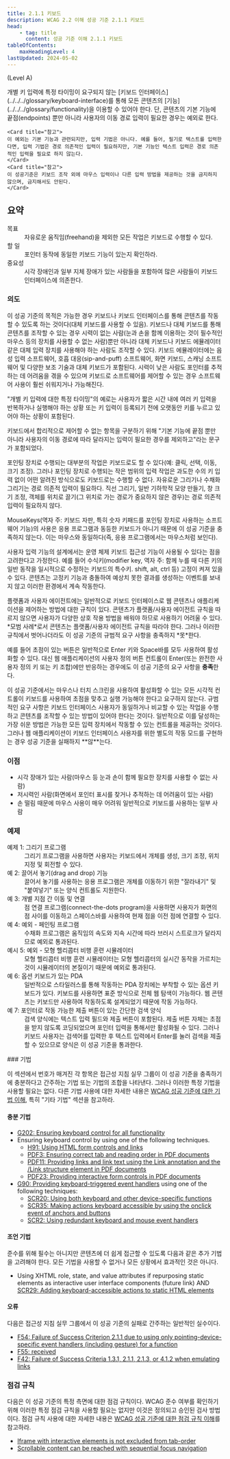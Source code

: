 ```yaml
---
title: 2.1.1 키보드
description: WCAG 2.2 이해 성공 기준 2.1.1 키보드
head:
    - tag: title
      content: 성공 기준 이해 2.1.1 키보드
tableOfContents:
    maxHeadingLevel: 4
lastUpdated: 2024-05-02
---
```



(Level A)

<Card title="성공 기준(SC)">
개별 키 입력에 특정 타이밍이 요구되지 않는 [키보드 인터페이스](../../../glossary/keyboard-interface)를 통해 모든 콘텐츠의 [기능](../../../glossary/functionality)을 이용할 수 있어야 한다. 단, 콘텐츠의 기본 기능에 끝점(endpoints) 뿐만 아니라 사용자의 이동 경로 입력이 필요한 경우는 예외로 한다.

    <Card title="참고">
    이 예외는 기본 기능과 관련되지만, 입력 기법은 아니다. 예를 들어, 필기로 텍스트를 입력한다면, 입력 기법은 경로 의존적인 입력이 필요하지만, 기본 기능인 텍스트 입력은 경로 의존적인 입력을 필요로 하지 않는다.
    </Card>
    <Card title="참고">
    이 성공기준은 키보드 조작 외에 마우스 입력이나 다른 입력 방법을 제공하는 것을 금지하지 않으며, 금지해서도 안된다.
    </Card>
</Card>

## 요약

<dl>
<dt>목표</dt>
<dd>자유로운 움직임(freehand)을 제외한 모든 작업은 키보드로 수행할 수 있다.</dd>
<dt>할 일</dt>
<dd>포인터 동작에 동일한 키보드 기능이 있는지 확인하라.</dd>
<dt>중요성</dt>
<dd>시각 장애인과 일부 지체 장애가 있는 사람들을 포함하여 많은 사람들이 키보드 인터페이스에 의존한다.</dd>
</dl>

### 의도

이 성공 기준의 목적은 가능한 경우 키보드나 키보드 인터페이스를 통해 콘텐츠를 작동할 수 있도록 하는 것이다(대체 키보드를 사용할 수 있음). 키보드나 대체 키보드를 통해 콘텐츠를 조작할 수 있는 경우 시력이 없는 사람(눈과 손을 함께 이용하는 것이 필수적인 마우스 등의 장치를 사용할 수 없는 사람)뿐만 아니라 대체 키보드나 키보드 에뮬레이터 같은 대체 입력 장치를 사용해야 하는 사람도 조작할 수 있다. 키보드 에뮬레이터에는 음성 입력 소프트웨어, 호흡 대응(sip-and-puff) 소프트웨어, 화면 키보드, 스캐닝 소프트웨어 및 다양한 보조 기술과 대체 키보드가 포함된다. 시력이 낮은 사람도 포인터를 추적하는 데 어려움을 겪을 수 있으며 키보드로 소프트웨어를 제어할 수 있는 경우 소프트웨어 사용이 훨씬 쉬워지거나 가능해진다.

"개별 키 입력에 대한 특정 타이밍"의 예로는 사용자가 짧은 시간 내에 여러 키 입력을 반복하거나 실행해야 하는 상황 또는 키 입력이 등록되기 전에 오랫동안 키를 누르고 있어야 하는 상황이 포함된다.

키보드에서 합리적으로 제어할 수 없는 항목을 구분하기 위해 "기본 기능에 끝점 뿐만 아니라 사용자의 이동 경로에 따라 달라지는 입력이 필요한 경우를 제외하고"라는 문구가 포함되었다.

포인팅 장치로 수행되는 대부분의 작업은 키보드로도 할 수 있다(예: 클릭, 선택, 이동, 크기 조정). 그러나 포인팅 장치로 수행되는 작은 범위의 입력 작업은 과도한 수의 키 입력 없이 어떤 알려진 방식으로도 키보드로는 수행할 수 없다. 자유로운 그리기나 수채화 그리기는 경로 의존적 입력이 필요하다. 직선 그리기, 일반 기하학적 모양 만들기, 창 크기 조정, 객체를 위치로 끌기(그 위치로 가는 경로가 중요하지 않은 경우)는 경로 의존적 입력이 필요하지 않다.

MouseKeys(역자 주: 키보드 자판, 특히 숫자 키패드를 포인팅 장치로 사용하는 소프트웨어 기능)의 사용은 응용 프로그램과 동등한 키보드가 아니기 때문에 이 성공 기준을 충족하지 않는다. 이는 마우스와 동일하다(즉, 응용 프로그램에서는 마우스처럼 보인다).

사용자 입력 기능의 설계에서는 운영 체제 키보드 접근성 기능이 사용될 수 있다는 점을 고려한다고 가정한다. 예를 들어 수식키(modifier key, 역자 주: 함께 누를 때 다른 키의 일반 동작을 일시적으로 수정하는 키보드의 특수키. shift, alt, ctrl 등) 고정이 켜져 있을 수 있다. 콘텐츠는 고정키 기능과 충돌하여 예상치 못한 결과를 생성하는 이벤트를 보내지 않고 이러한 환경에서 계속 작동한다.

<Card title="참고">
플랫폼과 사용자 에이전트에는 일반적으로 키보드 인터페이스로 웹 콘텐츠나 애플리케이션을 제어하는 방법에 대한 규칙이 있다. 콘텐츠가 플랫폼/사용자 에이전트 규칙을 따르지 않으면 사용자가 다양한 상호 작용 방법을 배워야 하므로 사용하기 어려울 수 있다. *모범 사례*로서 콘텐츠는 플랫폼/사용자 에이전트 규칙을 따라야 한다. 그러나 이러한 규칙에서 벗어나더라도 이 성공 기준의 규범적 요구 사항을 충족하지 *못*한다.

예를 들어 초점이 있는 버튼은 일반적으로 Enter 키와 Space바를 모두 사용하여 활성화할 수 있다. 대신 웹 애플리케이션의 사용자 정의 버튼 컨트롤이 Enter(또는 완전한 사용자 정의 키 또는 키 조합)에만 반응하는 경우에도 이 성공 기준의 요구 사항을 **충족**한다.
</Card>

<Card title="참고">
이 성공 기준에서는 마우스나 터치 스크린을 사용하여 활성화할 수 있는 모든 시각적 컨트롤이 키보드를 사용하여 초점을 맞추고 실행 가능해야 한다고 요구하지 않는다. 규범적인 요구 사항은 키보드 인터페이스 사용자가 동일하거나 비교할 수 있는 작업을 수행하고 콘텐츠를 조작할 수 있는 방법이 있어야 한다는 것이다. 일반적으로 이를 달성하는 가장 쉬운 방법은 가능한 모든 입력 장치에서 작동할 수 있는 컨트롤을 제공하는 것이다. 그러나 웹 애플리케이션이 키보드 인터페이스 사용자를 위한 별도의 작동 모드를 구현하는 경우 성공 기준을 실패하지 **않**는다.
</Card>

### 이점

*   시각 장애가 있는 사람(마우스 등 눈과 손이 함께 필요한 장치를 사용할 수 없는 사람)
*   저시력인 사람(화면에서 포인터 표시를 찾거나 추적하는 데 어려움이 있는 사람)
*   손 떨림 때문에 마우스 사용이 매우 어려워 일반적으로 키보드를 사용하는 일부 사람

### 예제

<dl>
    <dt>예제 1: 그리기 프로그램</dt>
    <dd>그리기 프로그램을 사용하면 사용자는 키보드에서 개체를 생성, 크기 조정, 위치 지정 및 회전할 수 있다.</dd>
    <dt>예 2: 끌어서 놓기(drag and drop) 기능</dt>
    <dd>끌어서 놓기를 사용하는 응용 프로그램은 개체를 이동하기 위한 "잘라내기" 및 "붙여넣기" 또는 양식 컨트롤도 지원한다.</dd>
    <dt>예 3: 개별 지점 간 이동 및 연결</dt>
    <dd>점 연결 프로그램(connect-the-dots program)을 사용하면 사용자가 화면의 점 사이를 이동하고 스페이스바를 사용하여 현재 점을 이전 점에 연결할 수 있다.</dd>
    <dt>예 4: 예외 - 페인팅 프로그램</dt>
    <dd>수채화 프로그램은 움직임의 속도와 지속 시간에 따라 브러시 스트로크가 달라지므로 예외로 통과된다.</dd>
    <dt>예시 5: 예외 - 모형 헬리콥터 비행 훈련 시뮬레이터</dt>
    <dd>모형 헬리콥터 비행 훈련 시뮬레이터는 모형 헬리콥터의 실시간 동작을 가르치는 것이 시뮬레이터의 본질이기 때문에 예외로 통과된다.</dd>
    <dt>예 6: 옵션 키보드가 있는 PDA</dt>
    <dd>일반적으로 스타일러스를 통해 작동하는 PDA 장치에는 부착할 수 있는 옵션 키보드가 있다. 키보드를 사용하면 표준 방식으로 전체 웹 탐색이 가능하다. 웹 콘텐츠는 키보드만 사용하여 작동하도록 설계되었기 때문에 작동 가능하다.</dd>
    <dt>예 7: 포인터로 작동 가능한 제출 버튼이 있는 간단한 검색 양식</dt>
    <dd>검색 양식에는 텍스트 입력 필드와 제출 버튼이 포함된다. 제출 버튼 자체는 초점을 받지 않도록 코딩되었으며 포인터 입력을 통해서만 활성화될 수 있다. 그러나 키보드 사용자는 검색어를 입력한 후 텍스트 입력에서 Enter를 눌러 검색을 제출할 수 있으므로 양식은 이 성공 기준을 통과한다.</dd>
</dl>
### 기법

이 섹션에서 번호가 매겨진 각 항목은 접근성 지침 실무 그룹이 이 성공 기준을 충족하기에 충분하다고 간주하는 기법 또는 기법의 조합을 나타낸다. 그러나 이러한 특정 기법을 사용할 필요는 없다. 다른 기법 사용에 대한 자세한 내용은 [WCAG 성공 기준에 대한 기법 이해](understanding-techniques), 특히 "기타 기법" 섹션을 참고하라.

#### 충분 기법

*   [G202: Ensuring keyboard control for all functionality](https://www.w3.org/WAI/WCAG22/Techniques/general/G202)
*   Ensuring keyboard control by using one of the following techniques.
    *   [H91: Using HTML form controls and links](https://www.w3.org/WAI/WCAG22/Techniques/html/H91)
    *   [PDF3: Ensuring correct tab and reading order in PDF documents](https://www.w3.org/WAI/WCAG22/Techniques/pdf/PDF3)
    *   [PDF11: Providing links and link text using the Link annotation and the /Link structure element in PDF documents](https://www.w3.org/WAI/WCAG22/Techniques/pdf/PDF11)
    *   [PDF23: Providing interactive form controls in PDF documents](https://www.w3.org/WAI/WCAG22/Techniques/pdf/PDF23)
*   [G90: Providing keyboard-triggered event handlers](https://www.w3.org/WAI/WCAG22/Techniques/general/G90) using one of the following techniques:
    *   [SCR20: Using both keyboard and other device-specific functions](https://www.w3.org/WAI/WCAG22/Techniques/client-side-script/SCR20)
    *   [SCR35: Making actions keyboard accessible by using the onclick event of anchors and buttons](https://www.w3.org/WAI/WCAG22/Techniques/client-side-script/SCR35)
    *   [SCR2: Using redundant keyboard and mouse event handlers](https://www.w3.org/WAI/WCAG22/Techniques/client-side-script/SCR2)

#### 조언 기법

준수를 위해 필수는 아니지만 콘텐츠에 더 쉽게 접근할 수 있도록 다음과 같은 추가 기법을 고려해야 한다. 모든 기법을 사용할 수 없거나 모든 상황에서 효과적인 것은 아니다.

*   Using XHTML role, state, and value attributes if repurposing static elements as interactive user interface components (future link) AND [SCR29: Adding keyboard-accessible actions to static HTML elements](https://www.w3.org/WAI/WCAG22/Techniques/client-side-script/SCR29)

#### 오류

다음은 접근성 지침 실무 그룹에서 이 성공 기준의 실패로 간주하는 일반적인 실수이다.

*   [F54: Failure of Success Criterion 2.1.1 due to using only pointing-device-specific event handlers (including gesture) for a function](https://www.w3.org/WAI/WCAG22/Techniques/failures/F54)
*   [F55: received](https://www.w3.org/WAI/WCAG22/Techniques/failures/F55)
*   [F42: Failure of Success Criteria 1.3.1, 2.1.1, 2.1.3, or 4.1.2 when emulating links](https://www.w3.org/WAI/WCAG22/Techniques/failures/F42)

### 점검 규칙

다음은 이 성공 기준의 특정 측면에 대한 점검 규칙이다. WCAG 준수 여부를 확인하기 위해 이러한 특정 점검 규칙을 사용할 필요는 없지만 이것은 정의되고 승인된 검사 방법이다. 점검 규칙 사용에 대한 자세한 내용은 [WCAG 성공 기준에 대한 점검 규칙 이해](../understanding-act-rules)를 참고하라.

*   [Iframe with interactive elements is not excluded from tab-order](https://www.w3.org/WAI/standards-guidelines/act/rules/akn7bn/)
*   [Scrollable content can be reached with sequential focus navigation](https://www.w3.org/WAI/standards-guidelines/act/rules/0ssw9k/)

